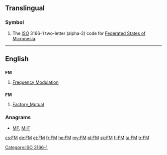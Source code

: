 {{also|fm|Fm|.fm}}
==Translingual==
===Symbol===
{{head|mul|symbol}}
# The [[ISO]] 3166-1 two-letter (alpha-2) code for [[Federated States of Micronesia]].

[[Category:ISO 3166-1]]
----

==English==

==={{initialism}}===
'''FM'''

# [[frequency modulation|Frequency Modulation]]

==={{abbreviation}}===
'''FM'''

# {{construction|insurance}} [[w:Factory Mutual|Factory_Mutual]]

===Anagrams===
* [[MF#English|MF]], [[M-F#English|M-F]]

[[cs:FM]]
[[de:FM]]
[[et:FM]]
[[fr:FM]]
[[he:FM]]
[[my:FM]]
[[pl:FM]]
[[sk:FM]]
[[fi:FM]]
[[ta:FM]]
[[tr:FM]]